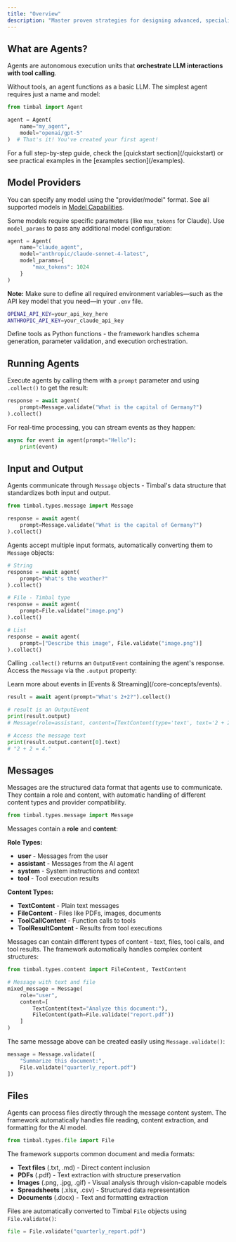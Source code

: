 ```yaml
---
title: "Overview"
description: "Master proven strategies for designing advanced, specialized AI agents using an architecture that work together seamlessly to tackle complex challenges"
---
```


## What are Agents?

Agents are autonomous execution units that **orchestrate LLM interactions with tool calling**. 

Without tools, an agent functions as a basic LLM. The simplest agent requires just a name and model:

```python
from timbal import Agent

agent = Agent(
    name="my_agent",
    model="openai/gpt-5"
)  # That's it! You've created your first agent!
```

<Tip>
For a full step-by-step guide, check the [quickstart section](/quickstart) or see practical examples in the [examples section](/examples).
</Tip>

## Model Providers

You can specify any model using the "provider/model" format. See all supported models in [Model Capabilities](../model_capabilities).

Some models require specific parameters (like `max_tokens` for Claude). Use `model_params` to pass any additional model configuration: 

```python highlight={4}
agent = Agent(
    name="claude_agent",
    model="anthropic/claude-sonnet-4-latest",
    model_params={
        "max_tokens": 1024
    }
)
```

**Note:** Make sure to define all required environment variables—such as the API key model that you need—in your `.env` file.

```bash
OPENAI_API_KEY=your_api_key_here
ANTHROPIC_API_KEY=your_claude_api_key
```

Define tools as Python functions - the framework handles schema generation, parameter validation, and execution orchestration.

## Running Agents

Execute agents by calling them with a `prompt` parameter and using `.collect()` to get the result:

```python
response = await agent(
    prompt=Message.validate("What is the capital of Germany?")
).collect()
```

For real-time processing, you can stream events as they happen:

```python
async for event in agent(prompt="Hello"):
    print(event)
```

## Input and Output

Agents communicate through `Message` objects - Timbal's data structure that standardizes both input and output.

```python highlight={4}
from timbal.types.message import Message

response = await agent(
    prompt=Message.validate("What is the capital of Germany?")
).collect()
```

Agents accept multiple input formats, automatically converting them to `Message` objects:

```python highlight={3, 8, 13}
# String
response = await agent(
    prompt="What's the weather?"
).collect()

# File - Timbal type 
response = await agent(
    prompt=File.validate("image.png")
).collect()

# List
response = await agent(
    prompt=["Describe this image", File.validate("image.png")]
).collect()
```

Calling `.collect()` returns an `OutputEvent` containing the agent's response. Access the `Message` via the `.output` property:

<Note>
Learn more about events in [Events & Streaming](/core-concepts/events).
</Note>

```python
result = await agent(prompt="What's 2+2?").collect()

# result is an OutputEvent
print(result.output)
# Message(role=assistant, content=[TextContent(type='text', text='2 + 2 = 4.')])

# Access the message text
print(result.output.content[0].text)
# "2 + 2 = 4."
```

## Messages

Messages are the structured data format that agents use to communicate. They contain a role and content, with automatic handling of different content types and provider compatibility.

```python
from timbal.types.message import Message
```

Messages contain a **role** and **content**:

**Role Types:**
- **user** - Messages from the user
- **assistant** - Messages from the AI agent
- **system** - System instructions and context
- **tool** - Tool execution results

**Content Types:**
- **TextContent** - Plain text messages
- **FileContent** - Files like PDFs, images, documents
- **ToolCallContent** - Function calls to tools
- **ToolResultContent** - Results from tool executions

Messages can contain different types of content - text, files, tool calls, and tool results. The framework automatically handles complex content structures:

```python
from timbal.types.content import FileContent, TextContent

# Message with text and file
mixed_message = Message(
    role="user",
    content=[
        TextContent(text="Analyze this document:"),
        FileContent(path=File.validate("report.pdf"))
    ]
)
```

The same message above can be created easily using `Message.validate()`:

```python
message = Message.validate([
    "Summarize this document:",
    File.validate("quarterly_report.pdf")
])
```

## Files

Agents can process files directly through the message content system. The framework automatically handles file reading, content extraction, and formatting for the AI model.

```python
from timbal.types.file import File
```

The framework supports common document and media formats:

- **Text files** (.txt, .md) - Direct content inclusion
- **PDFs** (.pdf) - Text extraction with structure preservation  
- **Images** (.png, .jpg, .gif) - Visual analysis through vision-capable models
- **Spreadsheets** (.xlsx, .csv) - Structured data representation
- **Documents** (.docx) - Text and formatting extraction


Files are automatically converted to Timbal `File` objects using `File.validate()`:

```python
file = File.validate("quarterly_report.pdf")
```
